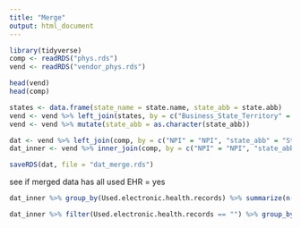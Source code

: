 ```yaml
---
title: "Merge"
output: html_document
---
```



```r
library(tidyverse)
comp <- readRDS("phys.rds")
vend <- readRDS("vendor_phys.rds")

head(vend)
head(comp)

states <- data.frame(state_name = state.name, state_abb = state.abb)
vend <- vend %>% left_join(states, by = c("Business_State_Territory" = "state_name")) 
vend <- vend %>% mutate(state_abb = as.character(state_abb))

dat <- vend %>% left_join(comp, by = c("NPI" = "NPI", "state_abb" = "State", "ZIP" = "zip"))
dat_inner <- vend %>% inner_join(comp, by = c("NPI" = "NPI", "state_abb" = "State", "ZIP" = "zip"))

saveRDS(dat, file = "dat_merge.rds")
```

see if merged data has all used EHR = yes
```r
dat_inner %>% group_by(Used.electronic.health.records) %>% summarize(n())

dat_inner %>% filter(Used.electronic.health.records == "") %>% group_by(NPI) %>% summarize(n())
```



